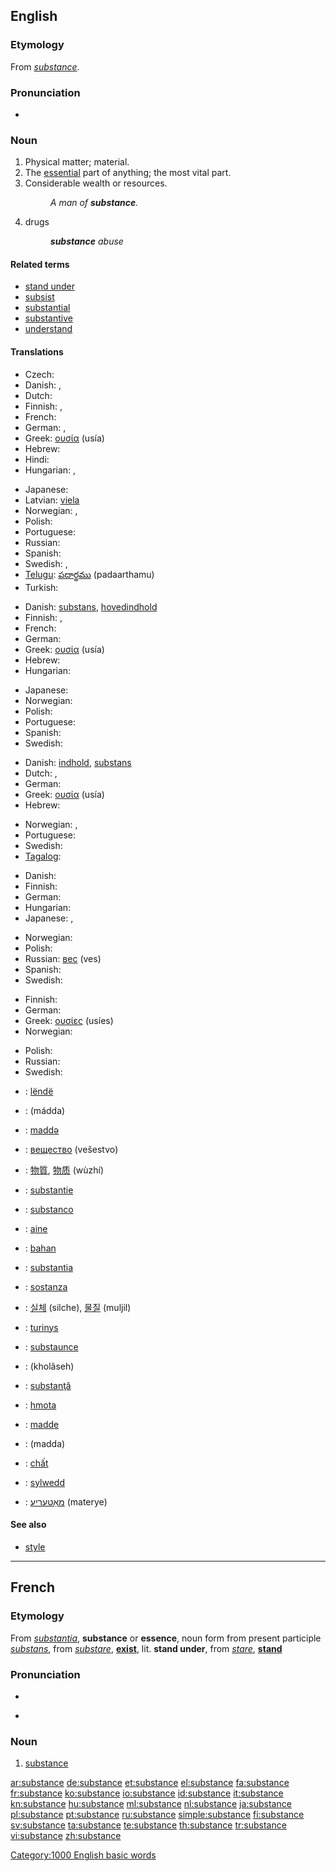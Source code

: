 ==English==
{{wikipedia}}

===Etymology===
From {{etyl|fro}} ''[[#French|substance]]''.

===Pronunciation===
* {{audio|en-us-substance.ogg|Audio (US)}}

===Noun===
{{en-noun}}

# Physical matter; material.
# The [[essential]] part of anything; the most vital part.
# Considerable wealth or resources.
#: ''A man of '''substance'''.''
# drugs
#: '''''substance''' abuse''

====Related terms====
* [[stand under]]
* [[subsist]]
* [[substantial]]
* [[substantive]]
* [[understand]]

====Translations====
{{trans-top|matter}}
* Czech: {{t+|cs|látka|f}}
* Danish: {{t-|da|substans}}, {{t+|da|masse}}
* Dutch: {{t+|nl|substantie|f}}
* Finnish: {{t+|fi|aine}}, {{t+|fi|materia}}
* French: {{t+|fr|substance|f}}
* German: {{t+|de|Substanz|f}}, {{t+|de|Stoff|m}}
* Greek: [[ουσία]] (usía) {{f}}
* Hebrew: {{he-translation|חומר|khómer}} {{m}}
* Hindi: {{t|hi|पदार्थ|m|tr=padārth|sc=Deva|xs=Hindi}}
* Hungarian: {{t+|hu|anyag}}, {{t+|hu|tartalom}}
{{trans-mid}}
* Japanese: {{t+|ja|物質|tr=busshitsu|sc=Jpan}}
* Latvian: [[viela]] {{f}}
* Norwegian: {{t-|no|substans|m}}, {{t+|no|masse|m}}
* Polish: {{t+|pl|substancja|f}}
* Portuguese: {{t+|pt|substância|f}}
* Russian: {{t+|ru|вещество|n|tr=veščestvó|sc=Cyrl}}
* Spanish: {{t+|es|sustancia|f}}
* Swedish: {{t+|sv|ämne|n}}, {{t-|sv|substans|c}}
* [[Telugu]]: [[పదార్థము]] (padaarthamu)
* Turkish: {{t+|tr|madde}}
{{trans-bottom}}

{{trans-top|essential part}}
* Danish: [[substans]], [[hovedindhold]]
* Finnish: {{t+|fi|ydin}}, {{t+|fi|substanssi}}
* French: {{t+|fr|substance|f}}
* German: {{t+|de|Substanz|f}}
* Greek: [[ουσία]] (usía) {{f}}
* Hebrew: {{he-translation|תוכן|tókhen}} {{m}}
* Hungarian: {{t+|hu|lényeg}}
{{trans-mid}}
* Japanese: {{t|ja|骨子|tr=kosshi|sc=Jpan}}
* Norwegian: {{t-|no|substans|m}}
* Polish: {{t+|pl|istota|f}}
* Portuguese: {{t+|pt|substância|f}}
* Spanish: {{t+|es|sustancia|f}}
* Swedish: {{t-|sv|substans|c}}
{{trans-bottom}}

{{trans-top|true meaning}}
* Danish: [[indhold]], [[substans]]
* Dutch: {{t+|nl|kern}}, {{t+|nl|essentie|f}}
* German: {{t+|de|Substanz|f}}
* Greek: [[ουσία]] (usía) {{f}}
* Hebrew: {{he-translation|מהות|mahút}} {{f}}
{{trans-mid}}
* Norwegian: {{t-|no|essens|m}}, {{t+|no|kjerne|m}}
* Portuguese: {{t+|pt|substância|f}}
* Swedish: {{t-|sv|substans|c}}
* [[Tagalog]]: {{t|tl}}
{{trans-bottom}}

{{trans-top|considerable wealth}}
* Danish: {{t-|da|formue}}
* Finnish: {{t+|fi|vara|alt=varat}}
* German: {{t+|de|Substanz|f}}
* Hungarian: {{t+|hu|vagyon}}
* Japanese: {{t-|ja|本質|tr=honshitsu|sc=Jpan}}, {{t-|ja|実体|tr=jittai|sc=Jpan}}
{{trans-mid}}
* Norwegian: {{t-|no|formue|m}}
* Polish: {{t-|pl|majątek|m}}
* Russian: [[вес]] (ves) {{m}}
* Spanish: {{t+|es|sustancia|f}}
* Swedish: {{t+|sv|resurs|c}}
{{trans-bottom}}

{{trans-top|drugs}}
* Finnish: {{t+|fi|aine|alt=aineet}}
* German: {{t+|de|Substanz|f}}
* Greek: [[ουσίες]] (usíes) {{f|p}}
* Norwegian: {{t+|no|narkotika}}
{{trans-mid}}
* Polish: {{t+|pl|narkotyk|m}}
* Russian: {{t+|ru|вещество|n|tr=veščestvó|sc=Cyrl}}
* Swedish: {{t-|sv|substans|c}}
{{trans-bottom}}

{{checktrans-top}}
* {{ttbc|Albanian}}: [[lëndë]]
* {{ttbc|Arabic}}: {{Arab|[[مادة]]}} (mádda) {{f}}
* {{ttbc|Azeri}}: [[maddə]]
* {{ttbc|Bulgarian}}: [[вещество]] (vešestvo) {{n}}
* {{ttbc|Chinese}}: [[物質]], [[物质]] (wùzhí)
* {{ttbc|Dutch}}: [[substantie]]
* {{ttbc|Esperanto}}: [[substanco]]
* {{ttbc|Estonian}}: [[aine]]
* {{ttbc|Indonesian}}: [[bahan]]
* {{ttbc|Interlingua}}: [[substantia]]
* {{ttbc|Italian}}: [[sostanza]] {{f}}
{{checktrans-mid}}
* {{ttbc|Korean}}: [[실체]] (silche), [[물질]] (muljil)
* {{ttbc|Lithuanian}}: [[turinys]]
* {{ttbc|Middle English}}: [[substaunce]]
* {{ttbc|Persian}}: {{fa-Arab|[[خلاصه]]}} (kholâseh)
* {{ttbc|Romanian}}: [[substanţă]] {{f}}
* {{ttbc|Slovak}}: [[hmota]] {{f}}
* {{ttbc|Turkish}}: [[madde]]
* {{ttbc|Uyghur}}: (madda)
* {{ttbc|Vietnamese}}: [[chất]]
* {{ttbc|Welsh}}: [[sylwedd]]
* {{ttbc|Yiddish}}: [[מאַטעריע]] (materye)
{{checktrans-bottom}}

====See also====
* [[style]]

[[Category:1000 English basic words]]

----

==French==

===Etymology===
From {{etyl|la}} ''[[substantia]]'', '''substance''' or '''essence''', noun form from present participle ''[[substans]]'', from ''[[substare]]'', '''[[exist]]''', lit. '''stand under''', from ''[[stare]]'', '''[[stand]]'''

===Pronunciation===
* {{audio|Fr-substance.ogg|audio}}
* {{IPA|/syb.stɑ̃s/|lang=fr}} {{X-SAMPA|/syb.stA~s/}}

===Noun===
{{fr-noun|f}}

# [[#Noun|substance]]

[[ar:substance]]
[[de:substance]]
[[et:substance]]
[[el:substance]]
[[fa:substance]]
[[fr:substance]]
[[ko:substance]]
[[io:substance]]
[[id:substance]]
[[it:substance]]
[[kn:substance]]
[[hu:substance]]
[[ml:substance]]
[[nl:substance]]
[[ja:substance]]
[[pl:substance]]
[[pt:substance]]
[[ru:substance]]
[[simple:substance]]
[[fi:substance]]
[[sv:substance]]
[[ta:substance]]
[[te:substance]]
[[th:substance]]
[[tr:substance]]
[[vi:substance]]
[[zh:substance]]